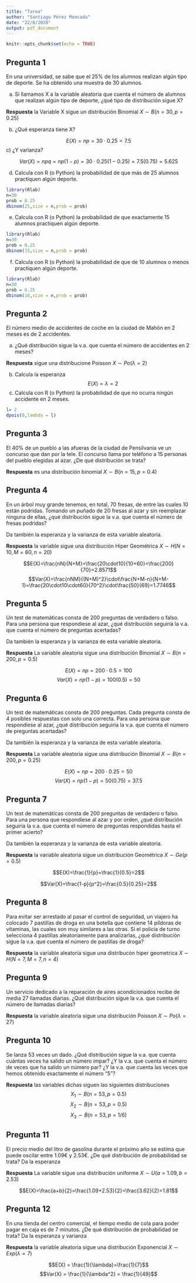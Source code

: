 ```yaml
---
title: "Tarea"
author: "Santiago Pérez Moncada"
date: "22/8/2020"
output: pdf_document
---
```


```r
knitr::opts_chunk$set(echo = TRUE)
```

## Pregunta 1

En una universidad, se sabe que el 25% de los alumnos realizan algún tipo de deporte. Se ha obtenido una muestra de 30 alumnos.

a) Si llamamos X a la variable aleatoria que cuenta el número de alumnos que realizan algún tipo de deporte, ¿qué tipo de distribución sigue X?

**Respuesta** la Variable X sigue un distribución Binomial $X \sim B(n=30,p=0.25)$

b) ¿Qué esperanza tiene X?

$$E(X)=np = 30\cdot0.25 = 7.5$$
c) ¿Y varianza?

$$Var(X)=npq = np(1-p)=30\cdot0.25(1-0.25)=7.5(0.75)=5.625$$

d) Calcula con R (o Python) la probabilidad de que más de 25 alumnos practiquen algún deporte.

```r
library(Rlab)
n=30
prob = 0.25
dbinom(25,size = n,prob = prob)
```


e) Calcula con R (o Python) la probabilidad de que exactamente 15 alumnos practiquen algún deporte.
```r
library(Rlab)
n=30
prob = 0.25
dbinom(15,size = n,prob = prob)
```

f) Calcula con R (o Python) la probabilidad de que de 10 alumnos o menos practiquen algún deporte.
```r
library(Rlab)
n=30
prob = 0.25
dbinom(10,size = n,prob = prob)
```

## Pregunta 2

El número medio de accidentes de coche en la ciudad de Mahón en 2 meses es de 2 accidentes.

a) ¿Qué distribución sigue la v.a. que cuenta el número de accidentes en 2 meses?

**Respuesta** sigue una distribucione Poisson $X \sim Po(\lambda=2)$

b) Calcula la esperanza
$$E(X) = \lambda = 2$$
c) Calcula con R (o Python) la probabilidad de que no ocurra ningún accidente en 2 meses.

```r
l= 2
dpois(0,lambda = l)
```

## Pregunta 3

El 40% de un pueblo a las afueras de la ciudad de Pensilvania ve un concurso que dan por la tele. El concurso llama por teléfono a 15 personas del pueblo elegidas al azar. ¿De qué distribución se trata?

**Respuesta** es una distribución binomial $X \sim B(n=15,p=0.4)$


## Pregunta 4

En un árbol muy grande tenemos, en total, 70 fresas, de entre las cuales 10 están podridas. Tomando un puñado de 20 fresas al azar y sin reemplazar ninguna de ellas, ¿qué distribución sigue la v.a. que cuenta el número de fresas podridas?

Da también la esperanza y la varianza de esta variable aleatoria.

**Respuesta** la variable sigue una distribución Hiper Geométrica $X \sim H(N=10,M=60,n=20)$

$$E(X)=\frac{nN}{N+M}=\frac{20\cdot10}{10+60}=\frac{200}{70}=2.8571$$
$$Var(X)=\frac{nNM}{(N+M)^2}\cdot\frac{N+M-n}{N+M-1}=\frac{20\cdot10\cdot60}{70^2}\cdot\frac{50}{69}=1.7746$$

## Pregunta 5

Un test de matemáticas consta de 200 preguntas de verdadero o falso. Para una persona que respondiese al azar, ¿qué distribución seguiría la v.a. que cuenta el número de preguntas acertadas?

Da también la esperanza y la varianza de esta variable aleatoria.

**Respuesta** La variable aleatoria sigue una distribución Binomial $X\sim B(n=200,p=0.5)$

$$E(X)=np=200\cdot0.5=100$$
$$Var(X) = np(1-p)=100(0.5)=50$$

## Pregunta 6

Un test de matemáticas consta de 200 preguntas. Cada pregunta consta de 4 posibles respuestas con solo una correcta. Para una persona que respondiese al azar, ¿qué distribución seguiría la v.a. que cuenta el número de preguntas acertadas?

Da también la esperanza y la varianza de esta variable aleatoria.

**Respuesta** La variable aleatoria sigue una distribución Binomial $X\sim B(n=200,p=0.25)$

$$E(X)=np=200\cdot0.25=50$$
$$Var(X) = np(1-p)=50(0.75)=37.5$$

## Pregunta 7

Un test de matemáticas consta de 200 preguntas de verdadero o falso. Para una persona que respondiese al azar y por orden, ¿qué distribución seguiría la v.a. que cuenta el número de preguntas respondidas hasta el primer acierto?

Da también la esperanza y la varianza de esta variable aleatoria.

**Respuesta** la variable aleatoria sigue un distribución Geométrica $X \sim Ge(p=0.5)$

$$E(X)=\frac{1}{p}=\frac{1}{0.5}=2$$

$$Var(X)=\frac{1-p}{p^2}=\frac{0.5}{0.25}=2$$

## Pregunta 8

Para evitar ser arrestado al pasar el control de seguridad, un viajero ha colocado 7 pastillas de droga en una botella que contiene 14 píldoras de vitaminas, las cuales son muy similares a las otras. Si el policía de turno selecciona 4 pastillas aleatoriamente para analizarlas, ¿qué distribución sigue la v.a. que cuenta el número de pastillas de droga?


**Respuesta** la variable aleatoria sigue una distribucón hiper geometrica $X \sim H(N=7,M=7,n=4)$


## Pregunta 9

Un servicio dedicado a la reparación de aires acondicionados recibe de media 27 llamadas diarias. ¿Qué distribución sigue la v.a. que cuenta el número de llamadas diarias?

**Respuesta** la variable aleatoria sigue una distribución Poisson $X\sim Po(\lambda=27)$


## Pregunta 10

Se lanza 53 veces un dado. ¿Qué distribución sigue la v.a. que cuenta cuántas veces ha salido un número impar? ¿Y la v.a. que cuenta el número de veces que ha salido un número par? ¿Y la v.a. que cuenta las veces que hemos obtenido exactamente el número "5"?

**Respuesta** las variables dichas siguen las siguientes distribuciones
$$X_1\sim B(n=53,p=0.5)$$
$$X_2\sim B(n=53,p=0.5)$$
$$X_3\sim B(n=53,p=1/6)$$

## Pregunta 11

El precio medio del litro de gasolina durante el próximo año se estima que puede oscilar entre 1.09€ y 2.53€. ¿De qué distribución de probabilidad se trata? Da la esperanza

**Respuesta** La variable sigue una distribución uniforme $X \sim U(a=1.09,b=2.53)$

$$E(X)=\frac{a+b}{2}=\frac{1.09+2.53}{2}=\frac{3.62}{2}=1.81$$

## Pregunta 12

En una tienda del centro comercial, el tiempo medio de cola para poder pagar en caja es de 7 minutos. ¿De qué distribución de probabilidad se trata?
Da la esperanza y varianza

**Respuesta** la variable aleatoria sigue una distribución Exponencial $X\sim Exp(\lambda=7)$

$$E(X) = \frac{1}{\lambda}=\frac{1}{7}$$
$$Var(X) = \frac{1}{\lambda^2} = \frac{1}{49}$$





